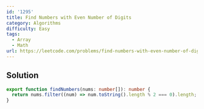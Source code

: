 ```yaml
---
id: '1295'
title: Find Numbers with Even Number of Digits
category: Algorithms
difficulty: Easy
tags:
  - Array
  - Math
url: https://leetcode.com/problems/find-numbers-with-even-number-of-digits
---
```


## Solution

```typescript showLineNumbers
export function findNumbers(nums: number[]): number {
  return nums.filter((num) => num.toString().length % 2 === 0).length;
}
```
